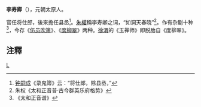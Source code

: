 '''李寿卿'''（{{bd|?||?|}}），元朝太原人。

官任将仕郎，後來擔任县丞<ref>[[钟嗣成|钟嗣成]]《录鬼簿》云：“将仕郎，除县丞，”</ref>。[[朱權|朱權]]稱李寿卿之词，“如洞天春晓”<ref>朱权《太和正音普·古今群英乐府格势》</ref>。作有杂剧十种<ref>《太和正音谱》</ref>，今存《[[伍员吹箫|伍员吹箫]]》、《[[度柳翠|度柳翠]]》两种。[[徐渭|徐渭]]的《玉禅师》即脱胎自《度柳翠》。

==注釋==
{{reflist}}
{{元朝人小作品}}
[[category:元朝政治人物|L]]